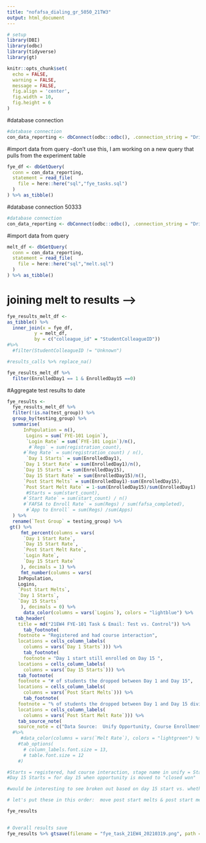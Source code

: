 ```yaml
---
title: "nofafsa_dialing_gr_5050_21TW3"
output: html_document
---
```


```r
# setup
library(DBI)
library(odbc)
library(tidyverse)
library(gt)

knitr::opts_chunk$set(
  echo = FALSE,
  warning = FALSE,
  message = FALSE,
  fig.align = 'center',
  fig.width = 10,
  fig.height = 6
)
```



#database connection
```r
#database connection
con_data_reporting <- dbConnect(odbc::odbc(), .connection_string = "Driver={SQL Server Native Client 11.0};\n                          Server=COCE-DS-LSTNR,50222;\n                          Database=Data_Reporting;\n                          trusted_connection=yes;")
```


#import data from query -don't use this, I am working on a new query that pulls from the experiment table
```r
fye_df <- dbGetQuery(
  conn = con_data_reporting, 
  statement = read_file(
    file = here::here("sql","fye_tasks.sql")
  )
) %>% as_tibble()
```


#database connection 50333
```r
#database connection
con_data_reporting <- dbConnect(odbc::odbc(), .connection_string = "Driver={SQL Server Native Client 11.0};\n                          Server=COCE-LSTNR,50333;\n                          Database=AARDA;\n                          trusted_connection=yes;")
```




#import data from query
```r
melt_df <- dbGetQuery(
  conn = con_data_reporting, 
  statement = read_file(
    file = here::here("sql","melt.sql")
  )
) %>% as_tibble()
```




# joining melt to results -->
```r
fye_results_melt_df <-
as_tibble() %>%
  inner_join(x = fye_df,
          y = melt_df,
          by = c("colleague_id" = "StudentColleagueID")) 
#%>%
  #filter(StudentColleagueID != "Unknown") 

#results_calls %>% replace_na()

```



```r
fye_results_melt_df %>% 
  filter(EnrolledDay1 == 1 & EnrolledDay15 ==0)
```


#Aggregate test results to date
```r
fye_results <- 
  fye_results_melt_df %>% 
  filter(!is.na(test_group)) %>% 
  group_by(testing_group) %>% 
  summarise(
      InPopulation = n(), 
       Logins = sum(`FYE-101 Login`),
       `Login Rate` = sum(`FYE-101 Login`)/n(),
        #`Regs` = sum(registration_count),
      #`Reg Rate` = sum(registration_count) / n(),
       `Day 1 Starts` = sum(EnrolledDay1),
      `Day 1 Start Rate` = sum(EnrolledDay1)/n(),
      `Day 15 Starts` = sum(EnrolledDay15),
      `Day 15 Start Rate` = sum(EnrolledDay15)/n(),
      `Post Start Melts` = sum(EnrolledDay1)-sum(EnrolledDay15),
      `Post Start Melt Rate` = 1-sum(EnrolledDay15)/sum(EnrolledDay1)
       #Starts = sum(start_count),
      #`Start Rate` = sum(start_count) / n()
      #`FAFSA to Enroll Rate` = sum(Regs) / sum(fafsa_completed),
       #`App to Enroll` = sum(Regs) /sum(Apps) 
  ) %>% 
  rename(`Test Group` = testing_group) %>% 
 gt() %>%
     fmt_percent(columns = vars(
      `Day 1 Start Rate`,
      `Day 15 Start Rate`,
      `Post Start Melt Rate`,
      `Login Rate`,
      `Day 15 Start Rate`
     ), decimals = 1) %>%
     fmt_number(columns = vars(
    InPopulation,
    Logins,
    `Post Start Melts`,
    `Day 1 Starts`,
    `Day 15 Starts`
     ), decimals = 0) %>%
      data_color(columns = vars(`Logins`), colors = "lightblue") %>%
   tab_header(
    title = md("21EW4 FYE-101 Task & Email: Test vs. Control")) %>% 
      tab_footnote(
    footnote = "Registered and had course interaction",
    locations = cells_column_labels(
      columns = vars(`Day 1 Starts`))) %>%
      tab_footnote( 
      footnote = "Day 1 start still enrolled on Day 15 ",
    locations = cells_column_labels(
      columns = vars(`Day 15 Starts`))) %>%
    tab_footnote(
    footnote = "# of students the dropped between Day 1 and Day 15",
    locations = cells_column_labels(
      columns = vars(`Post Start Melts`))) %>%
      tab_footnote(
    footnote = "% of students the dropped between Day 1 and Day 15 divided by # enrolled on Day 1",
    locations = cells_column_labels(
      columns = vars(`Post Start Melt Rate`))) %>%
    tab_source_note(
    source_note = c("Data Source:  Unify Opportunity, Course Enrollment, New Starts Historical - retrieved on 3/19/21"))
  #%>%
     #data_color(columns = vars(`Melt Rate`), colors = "lightgreen") %>%
    #tab_options(
      # column_labels.font.size = 13,
      # table.font.size = 12
    #)

#Starts = registered, had course interaction, stage name in unify = Started
#Day 15 Starts = for day 15 when opportunity is moved to "closed won"

#would be interesting to see broken out based on day 15 start vs. whether they logged in or not, irrespective of which test group they were in

# let's put these in this order:  move post start melts & post start melt rate to right .

fye_results
  
```



```r
# Overall results save
fye_results %>% gtsave(filename = "fye_task_21EW4_20210319.png", path = here::here("imgs"))
```